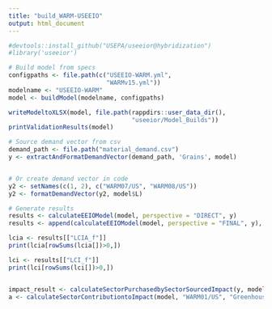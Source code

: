 ```yaml
---
title: "build_WARM-USEEIO"
output: html_document
---
```


```r
#devtools::install_github("USEPA/useeior@hybridization")
#library('useeior')

# Build model from specs
configpaths <- file.path(c("USEEIO-WARM.yml",
                           "WARMv15.yml"))
modelname <- "USEEIO-WARM"
model <- buildModel(modelname, configpaths)

writeModeltoXLSX(model, file.path(rappdirs::user_data_dir(),
                                  "useeior/Model_Builds"))
printValidationResults(model)

# Source demand vector from csv
demand_path <- file.path("material_demand.csv")
y <- extractAndFormatDemandVector(demand_path, 'Grains', model)


# Or create demand vector in code
y2 <- setNames(c(1, 2), c("WARM07/US", "WARM08/US"))
y2 <- formatDemandVector(y2, model$L)

# Generate results
results <- calculateEEIOModel(model, perspective = "DIRECT", y)
results <- append(calculateEEIOModel(model, perspective = "FINAL", y), results)

lcia <- results[["LCIA_f"]]
print(lcia[rowSums(lcia[])>0,])

lci <- results[["LCI_f"]]
print(lci[rowSums(lci[])>0,])


impact_result <- calculateSectorPurchasedbySectorSourcedImpact(y, model, "Greenhouse Gases")
a <- calculateSectorContributiontoImpact(model, "WARM01/US", "Greenhouse Gases")


```

